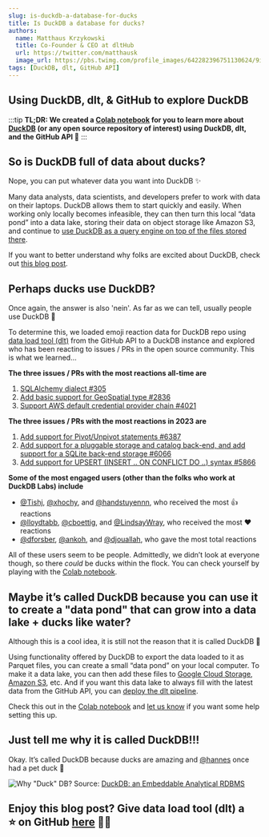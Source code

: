 ```yaml
---
slug: is-duckdb-a-database-for-ducks
title: Is DuckDB a database for ducks? 
authors:
  name: Matthaus Krzykowski
  title: Co-Founder & CEO at dltHub
  url: https://twitter.com/matthausk
  image_url: https://pbs.twimg.com/profile_images/642282396751130624/9ixo0Opj_400x400.jpg
tags: [DuckDB, dlt, GitHub API]
---
```


## Using DuckDB, dlt, & GitHub to explore DuckDB


:::tip
**TL;DR: We created a [Colab notebook](https://colab.research.google.com/drive/1TwguwTEpwdlCSJb061YhGzgB7KU5Kww3) for you to learn more about [DuckDB](https://github.com/duckdb/duckdb) (or any open source repository of interest) using DuckDB, dlt, and the GitHub API 🙂**
:::

## So is DuckDB full of data about ducks?

Nope, you can put whatever data you want into DuckDB ✨

Many data analysts, data scientists, and developers prefer to work with data on their laptops. DuckDB allows them to start quickly and easily. When working only locally becomes infeasible, they can then turn this local “data pond” into a data lake, storing their data on object storage like Amazon S3, and continue to [use DuckDB as a query engine on top of the files stored there](https://datamonkeysite.com/2023/02/23/implementing-a-poor-mans-lakehouse-in-azure/).

If you want to better understand why folks are excited about DuckDB, check out [this blog post](https://dlthub.com/docs/blog/duckdb-1M-downloads-users).

## Perhaps ducks use DuckDB?

Once again, the answer is also 'nein'. As far as we can tell, usually people use DuckDB 🦆

To determine this, we loaded emoji reaction data for DuckDB repo using [data load tool (dlt)](https://dlthub.com/docs/intro) from the GitHub API to a DuckDB instance and explored who has been reacting to issues / PRs in the open source community. This is what we learned…

**The three issues / PRs with the most reactions all-time are**
1. [SQLAlchemy dialect #305](https://github.com/duckdb/duckdb/issues/305)
2. [Add basic support for GeoSpatial type #2836](https://github.com/duckdb/duckdb/issues/2836)
3. [Support AWS default credential provider chain #4021](https://github.com/duckdb/duckdb/issues/4021)

**The three issues / PRs with the most reactions in 2023 are**
1. [Add support for Pivot/Unpivot statements #6387](https://github.com/duckdb/duckdb/pull/6387)
2. [Add support for a pluggable storage and catalog back-end, and add support for a SQLite back-end storage #6066](https://github.com/duckdb/duckdb/pull/6066)
3. [Add support for UPSERT (INSERT .. ON CONFLICT DO ..) syntax #5866](https://github.com/duckdb/duckdb/pull/5866)

**Some of the most engaged users (other than the folks who work at DuckDB Labs) include**
- [@Tishj](https://github.com/Tishj), [@xhochy](https://github.com/xhochy), and [@handstuyennn](https://github.com/handstuyennn), who received the most 👍 reactions
- [@lloydtabb](https://github.com/lloydtabb), [@cboettig](https://github.com/cboettig), and [@LindsayWray](https://github.com/LindsayWray), who received the most ❤️ reactions
- [@dforsber](https://github.com/dforsber), [@ankoh](https://github.com/ankoh), and [@djouallah](https://github.com/djouallah), who gave the most total reactions

All of these users seem to be people. Admittedly, we didn’t look at everyone though, so there *could* be ducks within the flock. You can check yourself by playing with the [Colab notebook](https://colab.research.google.com/drive/1TwguwTEpwdlCSJb061YhGzgB7KU5Kww3).

## Maybe it’s called DuckDB because you can use it to create a "data pond" that can grow into a data lake + ducks like water?

Although this is a cool idea, it is still not the reason that it is called DuckDB 🌊

Using functionality offered by DuckDB to export the data loaded to it as Parquet files, you can create a small “data pond” on your local computer. To make it a data lake, you can then add these files to [Google Cloud Storage](https://cloud.google.com/storage), [Amazon S3](https://aws.amazon.com/s3/), etc. And if you want this data lake to always fill with the latest data from the GitHub API, you can [deploy the dlt pipeline](https://dlthub.com/docs/walkthroughs/deploy-a-pipeline).

Check this out in the [Colab notebook](https://colab.research.google.com/drive/1TwguwTEpwdlCSJb061YhGzgB7KU5Kww3) and [let us know](https://github.com/dlt-hub/dlt/issues/new) if you want some help setting this up.

## Just tell me why it is called DuckDB!!!

Okay. It’s called DuckDB because ducks are amazing and [@hannes](https://github.com/hannes) once had a pet duck 🤣

![Why "Duck" DB?](/img/why-duckdb.png)
Source: [DuckDB: an Embeddable Analytical RDBMS](https://db.in.tum.de/teaching/ss19/moderndbs/duckdb-tum.pdf)

## Enjoy this blog post? Give data load tool (dlt) a ⭐ on GitHub [here](https://github.com/dlt-hub/dlt) 🤜🤛